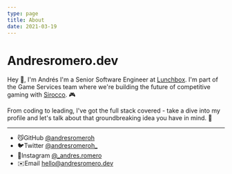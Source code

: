 ```yaml
---
type: page
title: About
date: 2021-03-19
---
```


# Andresromero.dev

Hey 👋, I'm Andrés I'm a Senior Software Engineer at [Lunchbox](https://www.lunchboxentertainment.com). I'm part of the Game Services team where we're building the future of competitive gaming with [Sirocco](https://siroccogame.io). 🎮

From coding to leading, I've got the full stack covered - take a dive into my profile and let's talk about that groundbreaking idea you have in mind. 🧠

---

- 😼GitHub [@andresromeroh](https://github.com/andresromeroh)
- 🐦Twitter [@andresromeroh_](https://twitter.com/andresromeroh_)
- 📸Instagram [@_andres.romero](https://instagram.com/yourname)
- ✉️Email hello@andresromero.dev

